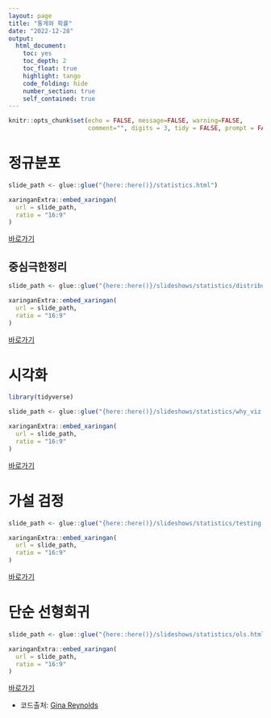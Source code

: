 ```yaml
---
layout: page
title: "통계와 확률"
date: "2022-12-28"
output: 
  html_document: 
    toc: yes
    toc_depth: 2
    toc_float: true
    highlight: tango
    code_folding: hide
    number_section: true
    self_contained: true
---
```


```r
knitr::opts_chunk$set(echo = FALSE, message=FALSE, warning=FALSE,
                      comment="", digits = 3, tidy = FALSE, prompt = FALSE, fig.align = 'center')
```

# 정규분포

```r
slide_path <- glue::glue("{here::here()}/statistics.html")

xaringanExtra::embed_xaringan(
  url = slide_path,
  ratio = "16:9"
)
```

[바로가기](../../statistics.html)

## 중심극한정리

```r
slide_path <- glue::glue("{here::here()}/slideshows/statistics/distribution_clt.html")

xaringanExtra::embed_xaringan(
  url = slide_path,
  ratio = "16:9"
)
```

[바로가기](distribution_clt.html)


# 시각화

```r
library(tidyverse)

slide_path <- glue::glue("{here::here()}/slideshows/statistics/why_viz.html")

xaringanExtra::embed_xaringan(
  url = slide_path,
  ratio = "16:9"
)
```

[바로가기](why_viz.html)


# 가설 검정

```r

slide_path <- glue::glue("{here::here()}/slideshows/statistics/testing.html")

xaringanExtra::embed_xaringan(
  url = slide_path,
  ratio = "16:9"
)
```

[바로가기](testing.html)


# 단순 선형회귀

```r

slide_path <- glue::glue("{here::here()}/slideshows/statistics/ols.html")

xaringanExtra::embed_xaringan(
  url = slide_path,
  ratio = "16:9"
)
```

[바로가기](ols.html)


- 코드출처: [Gina Reynolds](https://evangelinereynolds.netlify.app/)


